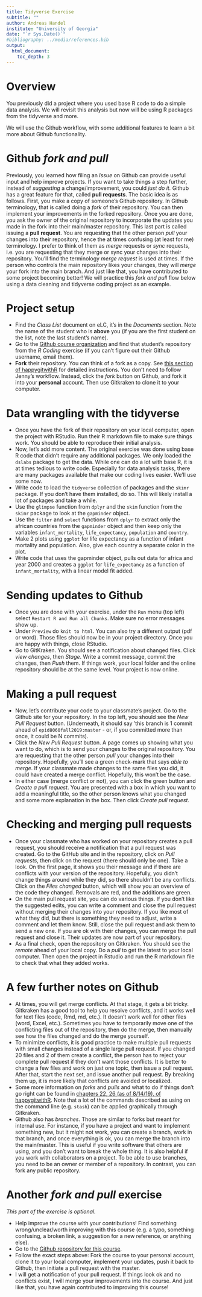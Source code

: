 ---
title: Tidyverse Exercise
subtitle: ""
author: Andreas Handel
institute: "University of Georgia"
date: "`r Sys.Date()`"
#bibliography: ../media/references.bib
output: 
  html_document:
    toc_depth: 3
---

# Overview

You previously did a project where you used base R code to do a simple data analysis. We will revisit this analysis but now will be using R packages from the tidyverse and more. 

We will use the Github workflow, with some additional features to learn a bit more about Github functionality.

# Github _fork and pull_
Previously, you learned how filing an _Issue_ on Github can provide useful input and help improve projects. If you want to take things a step further, instead of _suggesting_ a change/improvement, you could _just do it._ Github has a great feature for that, called __pull requests__. The basic idea is as follows. First, you make a copy of someone's Github repository. In Github terminology, that is called doing a _fork_ of their repository. You can then implement your improvements in the forked repository. Once you are done, you ask the owner of the original repository to incorporate the updates you made in the fork into their main/master repository. This last part is called issuing a __pull request__. You are requesting that the other person _pull_ your changes into their repository, hence the at times confusing (at least for me) terminology. I prefer to think of them as _merge_ requests or _sync_ requests, i.e. you are requesting that they merge or sync your changes into their repository. You'll find the terminology _merge request_ is used at times. If the person who controls the main repository likes your changes, they will _merge_ your fork into the main branch. And just like that, you have contributed to some project becoming better! We will practice this _fork and pull_ flow below using a data cleaning and tidyverse coding project as an example.


# Project setup
* Find the _Class List_ document on eLC, it's in the _Documents_ section. Note the name of the student who is __above__ you (if you are the first student on the list, note the last student's name). 
* Go to the [Github course organization](https://github.com/epid8060fall2019) and find that student's repository from the _R Coding_ exercise (if you can't figure out their Github username, email them).
* __Fork__ their repository. You can think of a fork as a copy. See [this section of happygitwithR](https://happygitwithr.com/fork-and-clone.html) for detailed instructions. You don't need to follow Jenny's workflow. Instead, click the _fork_ button on Github, and fork it into your __personal__ account. Then use Gitkraken to clone it to your computer.


# Data wrangling with the tidyverse
* Once you have the fork of their repository on your local computer, open the project with RStudio. Run their R markdown file to make sure things work. You should be able to reproduce their initial analysis.
* Now, let's add more content. The original exercise was done using base R code that didn't require any additional packages. We only loaded the `dslabs` package to get the data. While one can do a lot with base R, it is at times tedious to write code. Especially for data analysis tasks, there are many packages available that make our coding lives easier. We'll use some now.
* Write code to load the `tidyverse` collection of packages and the `skimr` package. If you don't have them installed, do so. This will likely install a lot of packages and take a while.
* Use the `glimpse` function from `dplyr` and the `skim` function from the `skimr` package to look at the `gapminder` object.
* Use the `filter` and `select` functions from `dplyr` to extract only the african countries from the `gapminder` object and then keep only the variables `infant_mortality`, `life_expectancy`, `population` and `country`.
* Make 2 plots using `ggplot` for life expectancy as a function of infant mortality and population. Also, give each country a separate color in the plot.
* Write code that uses the gapminder object, pulls out data for africa and year 2000 and creates a `ggplot` for `life_expectancy` as a function of `infant_mortality`, with a linear model fit added.   

# Sending updates to Github
* Once you are done with your exercise, under the `Run` menu (top left) select `Restart R and Run all Chunks`. Make sure no error messages show up.
* Under `Preview` do `knit to html`. You can also try a different output (pdf or word). Those files should now be in your project directory. Once you are happy with things, close RStudio. 
* Go to GitKraken. You should see a notification about changed files. Click _view changes_, then _Stage_. Write a commit message, commit the changes, then _Push_ them. If things work, your local folder and the online repository should be at the same level. Your project is now online.

# Making a pull request
* Now, let's contribute your code to your classmate's project. Go to the Github site for your repository. In the top left, you should see the _New Pull Request_ button. (Underneath, it should say 'this branch is 1 commit ahead of `epid8060fall2019:master` - or, if you committed more than once, it could be N commits). 
* Click the _New Pull Request_ button. A page comes up showing what you want to do, which is to send your changes to the original repository. You are requesting that the other person _pull_ your changes into their repository. Hopefully, you'll see a green check-mark that says _able to merge_. If your classmate made changes to the same files you did, it could have created a merge conflict. Hopefully, this won't be the case. 
* In either case (merge conflict or not), you can click the green button and _Create a pull request_. You are presented with a box in which you want to add a meaningful title, so the other person knows what you changed and some more explanation in the box. Then click _Create pull request_.


# Checking and merging pull requests
* Once your classmate who has worked on your repository creates a pull request, you should receive a notification that a pull request was created. Go to the GitHub site and in the repository, click on _Pull requests_, then click on the request (there should only be one). Take a look. On the first page, it shows you their message and if there are conflicts with your version of the repository. Hopefully, you didn't change things around while they did, so there shouldn't be any conflicts. Click on the _Files changed_ button, which will show you an overview of the code they changed. Removals are red, and the additions are green.
* On the main pull request site, you can do various things. If you don't like the suggested edits, you can write a comment and close the pull request without merging their changes into your repository. If you like most of what they did, but there is something they need to adjust, write a comment and let them know. Still, close the pull request and ask them to send a new one. If you are ok with their changes, you can merge the pull request and close it. Their updates are now part of your repository.
* As a final check, open the repository on Gitkraken. You should see the _remote_ ahead of your local copy. Do a _pull_ to get the latest to your local computer. Then open the project in Rstudio and run the R markdown file to check that what they added works.

# A few further notes on Github 
* At times, you will get merge conflicts. At that stage, it gets a bit tricky. Gitkraken has a good tool to help you resolve conflicts, and it works well for text files (code, Rmd, md, etc.). It doesn't work well for other files (word, Excel, etc.). Sometimes you have to temporarily move one of the conflicting files out of the repository, then do the merge, then manually see how the files changed and do the merge yourself.
* To minimize conflicts, it is good practice to make multiple pull requests with small changes instead of a single large pull request. If you changed 20 files and 2 of them create a conflict, the person has to reject your complete pull request if they don't want those conflicts. It is better to change a few files and work on just one topic, then issue a pull request. After that, start the next set, and issue another pull request. By breaking them up, it is more likely that conflicts are avoided or localized.
* Some more information on _forks_ and _pulls_ and what to do if things don't go right can be found in [chapters 22, 26 (as of 8/14/19), of happygitwithR](https://happygitwithr.com/). Note that a lot of the commands described as using on the command line (e.g. `stash`) can be applied graphically through Gitkraken.
* Github also has _branches_. Those are similar to forks but meant for internal use. For instance, if you have a project and want to implement something new, but it might not work, you can create a branch, work in that branch, and once everything is ok, you can merge the branch into the main/master. This is useful if you write software that others are using, and you don't want to break the whole thing. It is also helpful if you work with collaborators on a project. To be able to use branches, you need to be an owner or member of a repository. In contrast, you can fork any public repository.


# Another _fork and pull_ exercise

_This part of the exercise is optional._

* Help improve the course with your contributions! Find something wrong/unclear/worth improving with this course (e.g. a typo, something confusing, a broken link, a suggestion for a new reference, or anything else).
* Go to the [Github repository for this course](https://github.com/andreashandel/MADAcourse).
* Follow the exact steps above: Fork the course to your personal account, clone it to your local computer, implement your updates, push it back to Github, then initiate a pull request with the master.
* I will get a notification of your pull request. If things look ok and no conflicts exist, I will merge your improvements into the course. And just like that, you have again contributed to improving this course!